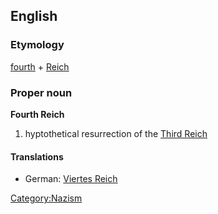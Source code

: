 ==English==
{{wikipedia}}
===Etymology===
[[fourth]] + [[Reich]]
===Proper noun===
'''Fourth Reich'''
# hyptothetical resurrection of the [[Third Reich]]
====Translations====
*German: [[Viertes Reich]]
[[Category:Nazism]]